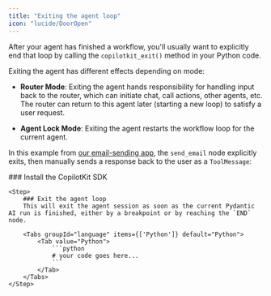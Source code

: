 ```yaml
---
title: "Exiting the agent loop"
icon: "lucide/DoorOpen"
---
```



After your agent has finished a workflow, you'll usually want to explicitly end that loop by calling the `copilotkit_exit()` method in your Python code.

Exiting the agent has different effects depending on mode:

- **Router Mode**: Exiting the agent hands responsibility for handling input back to the router, which can initiate chat, call actions, other agents, etc. The router can return to this agent later (starting a new loop) to satisfy a user request.

- **Agent Lock Mode**: Exiting the agent restarts the workflow loop for the current agent.

In this example from [our email-sending app](https://github.com/copilotkit/copilotkit/tree/main/examples/coagents-qa), the `send_email` node explicitly exits, then manually sends a response back to the user as a `ToolMessage`:

<Steps>
    <Step>
        ### Install the CopilotKit SDK
        <InstallSDKSnippet components={props.components}/>
    </Step>

    <Step>
        ### Exit the agent loop
        This will exit the agent session as soon as the current Pydantic AI run is finished, either by a breakpoint or by reaching the `END` node.

        <Tabs groupId="language" items={['Python']} default="Python">
            <Tab value="Python">
                ```python
                # your code goes here...
                ```
            </Tab>
        </Tabs>
    </Step>

</Steps> 